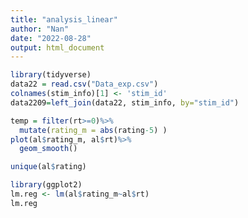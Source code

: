 ```yaml
---
title: "analysis_linear"
author: "Nan"
date: "2022-08-28"
output: html_document
---
```

```r

library(tidyverse)
data22 = read.csv("Data_exp.csv")
colnames(stim_info)[1] <- 'stim_id'
data2209=left_join(data22, stim_info, by="stim_id")
```



```r

  
temp = filter(rt>=0)%>%
  mutate(rating_m = abs(rating-5) )
plot(al$rating_m, al$rt)%>%
  geom_smooth()
```

```r
unique(al$rating)
```

```r
library(ggplot2)
lm.reg <- lm(al$rating_m~al$rt)
lm.reg
```

